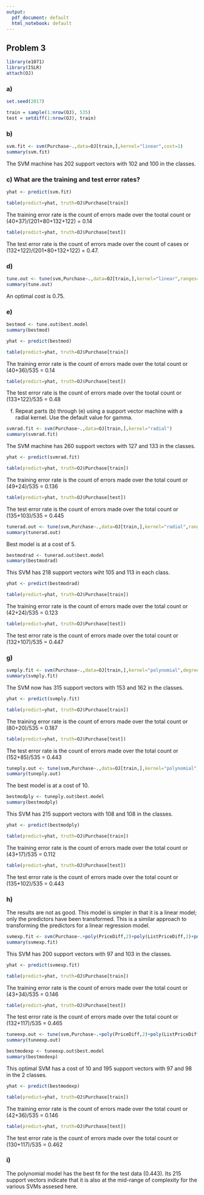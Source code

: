 ```yaml
---
output:
  pdf_document: default
  html_notebook: default
---
```

## Problem 3


```r
library(e1071)
library(ISLR)
attach(OJ)
```


### a) 
```r
set.seed(2017)

train = sample(1:nrow(OJ), 535)
test = setdiff(1:nrow(OJ), train)
```


### b)
```r
svm.fit <- svm(Purchase~.,data=OJ[train,],kernel="linear",cost=1)
summary(svm.fit)
```
The SVM machine has 202 support vectors with 102 and 100 in the classes.


### c) What are the training and test error rates?
```r
yhat <- predict(svm.fit)

table(predict=yhat, truth=OJ$Purchase[train])
```
The training error rate is the count of errors made over the tootal count or (40+37)/(201+80+132+122) = 0.14

```r
table(predict=yhat, truth=OJ$Purchase[test])
```
The test error rate is the count of errors made over the count of cases or (132+122)/(201+80+132+122) = 0.47.


### d)
```r
tune.out <- tune(svm,Purchase~.,data=OJ[train,],kernel="linear",ranges=list(cost=c(0.01,0.05,0.1,0.5,0.7,0.75,0.85,0.95,1,5,7.5,8,10)))
summary(tune.out)
```
An optimal cost is 0.75.


### e)
```r
bestmod <- tune.out$best.model
summary(bestmod)
```

```r
yhat <- predict(bestmod)

table(predict=yhat, truth=OJ$Purchase[train])
```
The training error rate is the count of errors made over the total count or (40+36)/535 = 0.14

```r
table(predict=yhat, truth=OJ$Purchase[test])
```
The test error rate is the count of errors made over the tootal count or (133+122)/535 = 0.48


(f) Repeat parts (b) through (e) using a support vector machine with a radial kernel. Use the default value for gamma.
```r
svmrad.fit <- svm(Purchase~.,data=OJ[train,],kernel="radial")
summary(svmrad.fit)
```
The SVM machine has 260 support vectors with 127 and 133 in the classes.


```r
yhat <- predict(svmrad.fit)

table(predict=yhat, truth=OJ$Purchase[train])
```
The training error rate is the count of errors made over the total count or (49+24)/535 = 0.136

```r
table(predict=yhat, truth=OJ$Purchase[test])
```
The test error rate is the count of errors made over the total count or (135+103)/535 = 0.445

```r

tunerad.out <- tune(svm,Purchase~.,data=OJ[train,],kernel="radial",ranges=list(cost=c(0.01,0.05,0.1,0.5,1,5,10)))
summary(tunerad.out)
```
Best model is at a cost of 5.


```r
bestmodrad <- tunerad.out$best.model
summary(bestmodrad)
```
This SVM has 218 support vectors wiht 105 and 113 in each class.


```r
yhat <- predict(bestmodrad)

table(predict=yhat, truth=OJ$Purchase[train])
```
The training error rate is the count of errors made over the total count or (42+24)/535 = 0.123


```r
table(predict=yhat, truth=OJ$Purchase[test])
```
The test error rate is the count of errors made over the total count or (132+107)/535 = 0.447


### g)
```r
svmply.fit <- svm(Purchase~.,data=OJ[train,],kernel="polynomial",degree=2)
summary(svmply.fit)
```
The SVM now has 315 support vectors with 153 and 162 in the classes.


```r
yhat <- predict(svmply.fit)

table(predict=yhat, truth=OJ$Purchase[train])
```
The training error rate is the count of errors made over the total count or (80+20)/535 = 0.187

```r
table(predict=yhat, truth=OJ$Purchase[test])
```
The test error rate is the count of errors made over the total count or (152+85)/535 = 0.443


```r
tuneply.out <- tune(svm,Purchase~.,data=OJ[train,],kernel="polynomial",ranges=list(cost=c(0.01,0.05,0.1,0.5,1,5,10)))
summary(tuneply.out)
```
The best model is at a cost of 10.


```r
bestmodply <- tuneply.out$best.model
summary(bestmodply)
```
This SVM has 215 support vectors with 108 and 108 in the classes.


```r
yhat <- predict(bestmodply)

table(predict=yhat, truth=OJ$Purchase[train])
```
The training error rate is the count of errors made over the total count or (43+17)/535 = 0.112


```r
table(predict=yhat, truth=OJ$Purchase[test])
```
The test error rate is the count of errors made over the total count or (135+102)/535 = 0.443


### h)
The results are not as good. This model is simpler in that it is a linear model; only the predictors have been transformed. This is a similar approach to transforming the predictors for a linear regression model.

```r
svmexp.fit <- svm(Purchase~.+poly(PriceDiff,2)+poly(ListPriceDiff,2)+poly(DiscMM,2)+poly(LoyalCH,2)+poly(SalePriceMM,2)+poly(SalePriceCH,2)+poly(PctDiscMM,2)+poly(PctDiscCH,2),data=OJ[train,],kernel="linear")
summary(svmexp.fit)
```
This SVM has 200 support vectors with 97 and 103 in the classes.

```r
yhat <- predict(svmexp.fit)

table(predict=yhat, truth=OJ$Purchase[train])
```
The training error rate is the count of errors made over the total count or (43+34)/535 = 0.146

```r
table(predict=yhat, truth=OJ$Purchase[test])
```
The test error rate is the count of errors made over the total count or (132+117)/535 = 0.465

```r

tuneexp.out <- tune(svm,Purchase~.+poly(PriceDiff,2)+poly(ListPriceDiff,2)+poly(DiscMM,2)+poly(LoyalCH,2)+poly(SalePriceMM,2)+poly(SalePriceCH,2)+poly(PctDiscMM,2)+poly(PctDiscCH,2),data=OJ[train,],kernel="linear",ranges=list(cost=c(0.01,0.05,0.1,0.5,1,5,10)))
summary(tuneexp.out)
```

```r
bestmodexp <- tuneexp.out$best.model
summary(bestmodexp)
```
This optimal SVM has a cost of 10 and 195 support vectors with 97 and 98 in the 2 classes.


```r
yhat <- predict(bestmodexp)

table(predict=yhat, truth=OJ$Purchase[train])


```
The training error rate is the count of errors made over the total count or (42+36)/535 = 0.146


```r
table(predict=yhat, truth=OJ$Purchase[test])
```
The test error rate is the count of errors made over the total count or (130+117)/535 = 0.462


### i)
The polynomial model has the best fit for the test data (0.443). Its 215 support vectors indicate that it is also at the mid-range of complexity for the various SVMs assesed here.
